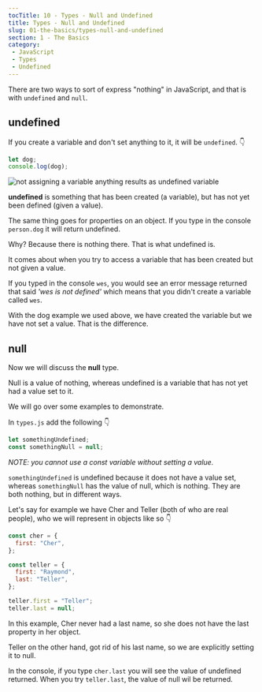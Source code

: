 ```yaml
---
tocTitle: 10 - Types - Null and Undefined
title: Types - Null and Undefined
slug: 01-the-basics/types-null-and-undefined
section: 1 - The Basics
category:
 - JavaScript
 - Types
 - Undefined
---
```


There are two ways to sort of express "nothing" in JavaScript, and that is with `undefined` and `null`.

## undefined

If you create a variable and don't set anything to it, it will be `undefined`. 👇

```js
let dog;
console.log(dog);
```

![not assigning a variable anything results as undefined variable](/undefined-variable-in-console.png)

**undefined** is something that has been created (a variable), but has not yet been defined (given a value).

The same thing goes for properties on an object. If you type in the console `person.dog` it will return undefined.

Why? Because there is nothing there. That is what undefined is.

It comes about when you try to access a variable that has been created but not given a value.

If you typed in the console `wes`, you would see an error message returned that said _'wes is not defined'_ which means that you didn't create a variable called `wes`.

With the dog example we used above, we have created the variable but we have not set a value. That is the difference.

## null

Now we will discuss the **null** type.

Null is a value of nothing, whereas undefined is a variable that has not yet had a value set to it.

We will go over some examples to demonstrate.

In `types.js` add the following 👇

```js
let somethingUndefined;
const somethingNull = null;
```

_NOTE: you cannot use a const variable without setting a value._

`somethingUndefined` is undefined because it does not have a value set, whereas `somethingNull` has the value of null, which is nothing. They are both nothing, but in different ways.

Let's say for example we have Cher and Teller (both of who are real people), who we will represent in objects like so 👇

```js
const cher = {
  first: "Cher",
};

const teller = {
  first: "Raymond",
  last: "Teller",
};

teller.first = "Teller";
teller.last = null;
```

In this example, Cher never had a last name, so she does not have the last property in her object.

Teller on the other hand, got rid of his last name, so we are explicitly setting it to null.

In the console, if you type `cher.last` you will see the value of undefined returned. When you try `teller.last`, the value of null wil be returned.
